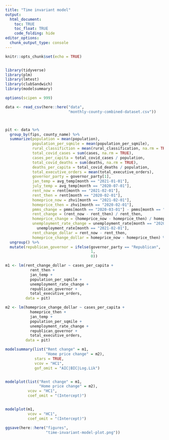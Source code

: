 ```yaml
---
title: "Time invariant model"
output: 
  html_document:
    toc: TRUE
    toc_float: TRUE
    code_folding: hide
editor_options: 
  chunk_output_type: console
---
```


```r
knitr::opts_chunk$set(echo = TRUE)


library(tidyverse)
library(plm)
library(lmtest)
library(clubSandwich)
library(modelsummary)

options(scipen = 999)

data <- read_csv(here::here("data",
                            "monthly-county-combined-dataset.csv"))



pit <- data %>% 
  group_by(fips, county_name) %>% 
  summarize(population = mean(population),
            population_per_sqmile = mean(population_per_sqmile),
            rural_classifiction = mean(rural_classification, na.rm = TRUE),
            total_covid_cases = sum(cases, na.rm = TRUE),
            cases_per_capita = total_covid_cases / population,
            total_covid_deaths = sum(deaths, na.rm = TRUE),
            deaths_per_capita = total_covid_deaths / population,
            total_executive_orders = mean(total_executive_orders),
            governor_party = governor_party[1],
            jan_temp = avg_temp[month == "2021-01-01"],
            july_temp = avg_temp[month == "2020-07-01"],
            rent_now = rent[month == "2021-02-01"],
            rent_then = rent[month == "2020-02-01"],
            homeprice_now = zhvi[month == "2021-02-01"],
            homeprice_then = zhvi[month == "2020-02-01"],
            pmms_change = pmms[month == "2020-03-01"] - pmms[month == "2020-02-01"],
            rent_change = (rent_now - rent_then) / rent_then,
            homeprice_change = (homeprice_now - homeprice_then) / homeprice_then,
            unemployment_rate_change = unemployment_rate[month == "2020-02-01"] -
              unemployment_rate[month == "2021-02-01"],
            rent_change_dollar = rent_now - rent_then,
            homeprice_change_dollar = homeprice_now - homeprice_then) %>% 
  ungroup() %>% 
  mutate(republican_governor = ifelse(governor_party == "Republican",
                                      1,
                                      0))

```

```r

m1 <- lm(rent_change_dollar ~ cases_per_capita +
           rent_then +
           jan_temp +
           population_per_sqmile + 
           unemployment_rate_change +
           republican_governor +
           total_executive_orders,
         data = pit)

m2 <- lm(homeprice_change_dollar ~ cases_per_capita +
           homeprice_then +
           jan_temp +
           population_per_sqmile + 
           unemployment_rate_change +
           republican_governor +
           total_executive_orders,
         data = pit)

modelsummary(list("Rent change" = m1,
                  "Home price change" = m2),
             stars = TRUE,
             vcov = "HC1",
             gof_omit = "AIC|BIC|Log.Lik")


modelplot(list("Rent change" = m1,
               "Home price change" = m2),
          vcov = "HC1",
          coef_omit = "(Intercept)")


modelplot(m1,
          vcov = "HC1",
          coef_omit = "(Intercept)")

ggsave(here::here("figures",
                  "time-invariant-model-plot.png"))

```